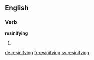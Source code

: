 ==English==

===Verb===
'''resinifying'''

# {{third-person singular of|resinify}}

[[de:resinifying]]
[[fr:resinifying]]
[[sv:resinifying]]